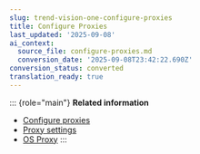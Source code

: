 ```yaml
---
slug: trend-vision-one-configure-proxies
title: Configure Proxies
last_updated: '2025-09-08'
ai_context:
  source_file: configure-proxies.md
  conversion_date: '2025-09-08T23:42:22.690Z'
conversion_status: converted
translation_ready: true
---
```


::: {role="main"}
**Related information**

- [Configure proxies](configure-proxies-server-workload.md "You can configure proxies between various Trend Micro servers and services.")
- [Proxy settings](proxy-settings.mdx)
- [OS Proxy](os-proxy.md "Verify the OS proxy settings in Server & Workload protection and for the agent.")
:::
